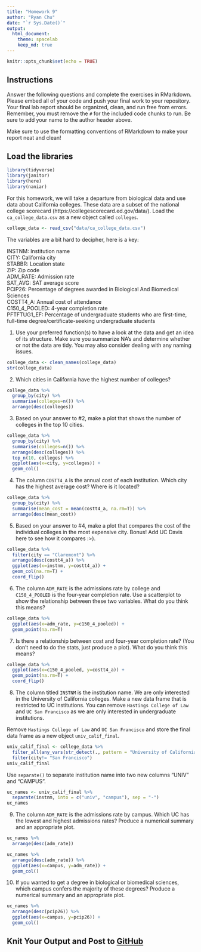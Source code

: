 ```yaml
---
title: "Homework 9"
author: "Ryan Chu"
date: "`r Sys.Date()`"
output:
  html_document: 
    theme: spacelab
    keep_md: true
---
```


```r
knitr::opts_chunk$set(echo = TRUE)
```

## Instructions
Answer the following questions and complete the exercises in RMarkdown. Please embed all of your code and push your final work to your repository. Your final lab report should be organized, clean, and run free from errors. Remember, you must remove the `#` for the included code chunks to run. Be sure to add your name to the author header above.  

Make sure to use the formatting conventions of RMarkdown to make your report neat and clean!  

## Load the libraries
```r
library(tidyverse)
library(janitor)
library(here)
library(naniar)
``` 

For this homework, we will take a departure from biological data and use data about California colleges. These data are a subset of the national college scorecard (https://collegescorecard.ed.gov/data/). Load the `ca_college_data.csv` as a new object called `colleges`.
```r
college_data <- read_csv("data/ca_college_data.csv")
```

The variables are a bit hard to decipher, here is a key:  

INSTNM: Institution name  
CITY: California city  
STABBR: Location state  
ZIP: Zip code  
ADM_RATE: Admission rate  
SAT_AVG: SAT average score  
PCIP26: Percentage of degrees awarded in Biological And Biomedical Sciences  
COSTT4_A: Annual cost of attendance  
C150_4_POOLED: 4-year completion rate  
PFTFTUG1_EF: Percentage of undergraduate students who are first-time, full-time degree/certificate-seeking undergraduate students  

1. Use your preferred function(s) to have a look at the data and get an idea of its structure. Make sure you summarize NA's and determine whether or not the data are tidy. You may also consider dealing with any naming issues.

```r
college_data <- clean_names(college_data)
str(college_data)
```

2. Which cities in California have the highest number of colleges?

```r
college_data %>%
  group_by(city) %>%
  summarise(colleges=n()) %>%
  arrange(desc(colleges))
```

3. Based on your answer to #2, make a plot that shows the number of colleges in the top 10 cities.

```r
college_data %>%
  group_by(city) %>%
  summarise(colleges=n()) %>%
  arrange(desc(colleges)) %>%
  top_n(10, colleges) %>%
  ggplot(aes(x=city, y=colleges)) +
  geom_col()
```

4. The column `COSTT4_A` is the annual cost of each institution. Which city has the highest average cost? Where is it located?

```r
college_data %>%
  group_by(city) %>%
  summarise(mean_cost = mean(costt4_a, na.rm=T)) %>%
  arrange(desc(mean_cost))
```

5. Based on your answer to #4, make a plot that compares the cost of the individual colleges in the most expensive city. Bonus! Add UC Davis here to see how it compares :>).

```r
college_data %>%
  filter(city == "Claremont") %>%
  arrange(desc(costt4_a)) %>%
  ggplot(aes(x=instnm, y=costt4_a)) +
  geom_col(na.rm=T) +
  coord_flip()
```

6. The column `ADM_RATE` is the admissions rate by college and `C150_4_POOLED` is the four-year completion rate. Use a scatterplot to show the relationship between these two variables. What do you think this means?

```r
college_data %>%
  ggplot(aes(x=adm_rate, y=c150_4_pooled)) +
  geom_point(na.rm=T)
```

7. Is there a relationship between cost and four-year completion rate? (You don't need to do the stats, just produce a plot). What do you think this means?

```r
college_data %>%
  ggplot(aes(x=c150_4_pooled, y=costt4_a)) +
  geom_point(na.rm=T) +
  coord_flip()
```

8. The column titled `INSTNM` is the institution name. We are only interested in the University of California colleges. Make a new data frame that is restricted to UC institutions. You can remove `Hastings College of Law` and `UC San Francisco` as we are only interested in undergraduate institutions.

Remove `Hastings College of Law` and `UC San Francisco` and store the final data frame as a new object `univ_calif_final`.

```r
univ_calif_final <- college_data %>% 
  filter_all(any_vars(str_detect(., pattern = "University of California"))) %>%
  filter(city!= "San Francisco")
univ_calif_final
```

Use `separate()` to separate institution name into two new columns "UNIV" and "CAMPUS".

```r
uc_names <- univ_calif_final %>%
  separate(instnm, into = c("univ", "campus"), sep = "-")
uc_names
```

9. The column `ADM_RATE` is the admissions rate by campus. Which UC has the lowest and highest admissions rates? Produce a numerical summary and an appropriate plot.

```r
uc_names %>%
  arrange(desc(adm_rate))
```

```r
uc_names %>%
  arrange(desc(adm_rate)) %>%
  ggplot(aes(x=campus, y=adm_rate)) +
  geom_col()
```

10. If you wanted to get a degree in biological or biomedical sciences, which campus confers the majority of these degrees? Produce a numerical summary and an appropriate plot.

```r
uc_names %>%
  arrange(desc(pcip26)) %>%
  ggplot(aes(x=campus, y=pcip26)) +
  geom_col()
```

## Knit Your Output and Post to [GitHub](https://github.com/FRS417-DataScienceBiologists)